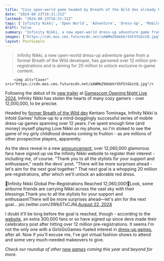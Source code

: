 ```yaml
---
title: "Cozy open-world game headed by Breath of the Wild dev already has over 12 million pre-registered players, and you'd better believe I'm one of them"
date: "2024-08-23T16:31:31Z"
lastmod: "2024-08-23T16:31:31Z"
tags: ['Infinity Nikki', 'Open World', 'Adventure', 'Dress-Up', 'Mobile Games', 'Gamescom', 'Infold Games', 'Breath of the Wild', 'Pre-Registration']
draft: false
summary: "Infinity Nikki, a new open-world dress-up adventure game from a former Breath of the Wild developer, has garnered over 12 million pre-registrations and is aiming for 20 million to unlock exclusive in-game content."
images: ["https://cdn.mos.cms.futurecdn.net/aXWMmZ9debXrShF5tGGstQ.jpg"]
layout: PostSimple
---
```

> Infinity Nikki, a new open-world dress-up adventure game from a former Breath of the Wild developer, has garnered over 12 million pre-registrations and is aiming for 20 million to unlock exclusive in-game content.


        <img alt="Cover" src="https://cdn.mos.cms.futurecdn.net/aXWMmZ9debXrShF5tGGstQ.jpg"/>
        
Following the debut of its [<u>new trailer</u>](https://www.gamesradar.com/games/adventure/cozy-open-world-dress-up-adventure-game-headed-by-breath-of-the-wild-dev-gets-a-new-trailer-and-an-incredible-soundtrack-brain-worm/) at [<u>Gamescom Opening Night Live 2024</u>](https://www.gamesradar.com/games/gamescom-opening-night-live-live-coverage-2024-everything-announced/), Infinity Nikki has stolen the hearts of many cozy gamers - over 12,000,000, to be precise.

Headed by [<u>former Breath of the Wild dev</u>](https://www.gamesradar.com/ive-not-stopped-thinking-about-this-open-world-dress-up-game-from-a-former-breath-of-the-wild-dev-for-2-years-and-now-it-finally-has-a-playtest/) Kentaro Tominaga, Infinity Nikki is Infold Games' follow-up to a mind-bogglingly successful series of mobile dress-up games spanning over 12 years. I've spent enough time (and money) myself playing Love Nikki on my phone, so I'm stoked to see the game of my girly childhood dreams coming to fruition - as are millions of other prospective players, apparently.

As the devs reveal in a new [<u>announcement</u>](https://x.com/InfinityNikkiEN/status/1826562721640497392), over 12,060,000 glamorous fans have signed up via the Infinity Nikki website to register their interest - including me, of course. "Thank you to all the stylists for your support and enthusiasm," reads the devs' post. "There will be more surprises ahead - let's aim for the next goal together." That next goal is a whopping 20 million pre-registrations, after which we'll unlock an adorable red dress.

🎉Infinity Nikki Global Pre-Registrations Reached 12,060,000!👀Look, some airborne friends are carrying Nikki across the vast sky with their blessings.Thank you to all the stylists for your support and enthusiasm!There will be more surprises ahead—let's aim for the next goal… pic.twitter.com/3WbSTxCJNL[August 22, 2024](https://twitter.com/InfinityNikkiEN/status/1826562721640497392)

I doubt it'll be long before the goal is reached, though - according to the [<u>website</u>](https://infinitynikki.infoldgames.com/en/home), an extra 300,000 fans or so have signed up since devs made their celebratory post after hitting over 12 million pre-registrations. It seems I'm not the only one with a GirlsGoGames-fueled interest in [<u>dress-up games</u>](https://www.gamesradar.com/games/adventure/new-open-world-adventure-coming-this-year-blends-pokemon-snap-with-your-favourite-childhood-dress-up-games/), after all. Now if you'll excuse me, I've got virtual fashion shows to attend and some very much-needed makeovers to give.

*Check our roundup of other *[<u><em>new games</em></u>](https://www.gamesradar.com/video-game-release-dates/)* coming this year and beyond for more.*
        